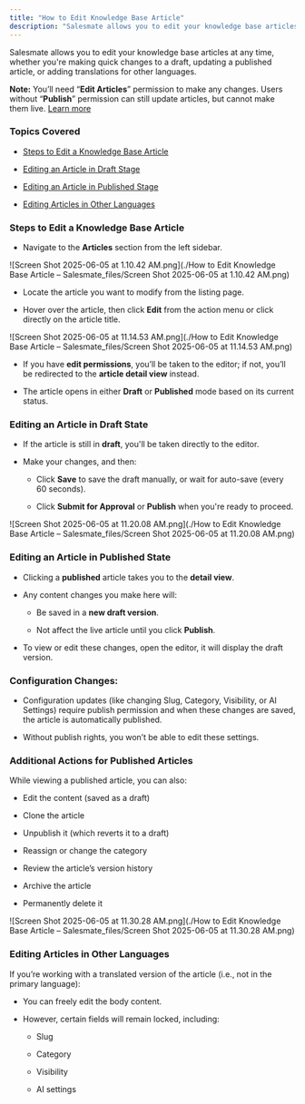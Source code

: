 ```yaml
---
title: "How to Edit Knowledge Base Article"
description: "Salesmate allows you to edit your knowledge base articles at any time, whether you're making quick changes to a draft, updating a published article, o..."
---
```


Salesmate allows you to edit your knowledge base articles at any time, whether you're making quick changes to a draft, updating a published article, or adding translations for other languages.

<Note>


**Note:** You’ll need “**Edit Articles**” permission to make any changes. Users without “**Publish**” permission can still update articles, but cannot make them live. [Learn more](https://support.salesmate.io/hc/en-us/articles/44391129991449)


</Note>

### Topics Covered

*   [Steps to Edit a Knowledge Base Article](https://support.salesmate.io/hc/en-us/articles/44524638853785-How-to-Edit-Knowledge-Base-Article#h_01JRYPNRM4R457JA33DNPWRW9D)
    
*   [Editing an Article in Draft Stage](https://support.salesmate.io/hc/en-us/articles/44524638853785-How-to-Edit-Knowledge-Base-Article#h_01JRYPNRM41BY3XHNXMGCTFV01)
    
*   [Editing an Article in Published Stage](https://support.salesmate.io/hc/en-us/articles/44524638853785-How-to-Edit-Knowledge-Base-Article#h_01JRYPNRM59Y1EWGD2AEE24RSG)
    
*   [Editing Articles in Other Languages](https://support.salesmate.io/hc/en-us/articles/44524638853785-How-to-Edit-Knowledge-Base-Article#h_01JRYPNRM6AXKF2ZAW7C08XARW)
    

### Steps to Edit a Knowledge Base Article

*   Navigate to the **Articles** section from the left sidebar.
    

![Screen Shot 2025-06-05 at 1.10.42 AM.png](./How to Edit Knowledge Base Article – Salesmate_files/Screen Shot 2025-06-05 at 1.10.42 AM.png)

*   Locate the article you want to modify from the listing page.
    
*   Hover over the article, then click **Edit** from the action menu or click directly on the article title.
    

![Screen Shot 2025-06-05 at 11.14.53 AM.png](./How to Edit Knowledge Base Article – Salesmate_files/Screen Shot 2025-06-05 at 11.14.53 AM.png)

*   If you have **edit permissions**, you’ll be taken to the editor; if not, you’ll be redirected to the **article detail view** instead.
    
*   The article opens in either **Draft** or **Published** mode based on its current status.
    

### Editing an Article in Draft State

*   If the article is still in **draft**, you'll be taken directly to the editor.
    
*   Make your changes, and then:
    
    *   Click **Save** to save the draft manually, or wait for auto-save (every 60 seconds).
        
    *   Click **Submit for Approval** or **Publish** when you're ready to proceed.
        

![Screen Shot 2025-06-05 at 11.20.08 AM.png](./How to Edit Knowledge Base Article – Salesmate_files/Screen Shot 2025-06-05 at 11.20.08 AM.png)

### Editing an Article in Published State

*   Clicking a **published** article takes you to the **detail view**.
    
*   Any content changes you make here will:
    
    *   Be saved in a **new draft version**.
        
    *   Not affect the live article until you click **Publish**.
        
*   To view or edit these changes, open the editor, it will display the draft version.
    

### Configuration Changes:

*   Configuration updates (like changing Slug, Category, Visibility, or AI Settings) require publish permission and when these changes are saved, the article is automatically published.
    
*   Without publish rights, you won’t be able to edit these settings.
    

### Additional Actions for Published Articles

While viewing a published article, you can also:

*   Edit the content (saved as a draft)
    
*   Clone the article
    
*   Unpublish it (which reverts it to a draft)
    
*   Reassign or change the category
    
*   Review the article’s version history
    
*   Archive the article
    
*   Permanently delete it
    

![Screen Shot 2025-06-05 at 11.30.28 AM.png](./How to Edit Knowledge Base Article – Salesmate_files/Screen Shot 2025-06-05 at 11.30.28 AM.png)

### Editing Articles in Other Languages

If you’re working with a translated version of the article (i.e., not in the primary language):

*   You can freely edit the body content.
    
*   However, certain fields will remain locked, including:
    
    *   Slug
        
    *   Category
        
    *   Visibility
        
    *   AI settings